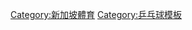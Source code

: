 {{Navbox
| name  = 新加坡乒乓球
| title = {{flagicon|SIN}} 新加坡乒乓球
| listclass = hlist
| state = autocollapse

|titlestyle = background:MistyRose;
|groupstyle = background:snow;
|belowstyle = background:MistyRose;

|group1 = 組織
|list1  =
* [[新加坡乒乓球協會|乒乓球協會]]

|group2 = 著名球員
|list2  =
* [[馮天薇]]
* [[高寧]]
* [[井浚泓]]
* [[李虎 (乒乓球运动员)|李虎]]
* [[李佳薇 (乒乓球運動員)|李佳薇]]
* [[孫蓓蓓]]
* [[王越古]]
* [[楊子 (乒乓球運動員)|楊子]]
* [[于夢雨|-{于}-夢雨]]
* [[张雪玲]]
* [[周哲宇 (乒乓球运动员)|周哲宇]]

|belowclass= hlist
|below= 
* [[:Category:新加坡乒乓球運動員|新加坡乒乓球運動員列表]]
}}<noinclude>
[[Category:新加坡體育]]
[[Category:乒乓球模板]]
</noinclude>